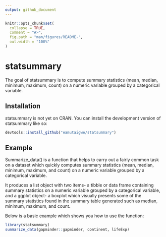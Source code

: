 ```yaml
---
output: github_document
---
```


<!-- README.md is generated from README.Rmd. Please edit that file -->

```r
knitr::opts_chunk$set(
  collapse = TRUE,
  comment = "#>",
  fig.path = "man/figures/README-",
  out.width = "100%"
)
```

# statsummary

<!-- badges: start -->
<!-- badges: end -->

The goal of statsummary is to compute summary statistics (mean, median, minimum, maximum, count) on a numeric variable grouped by a categorical variable.

## Installation

statsummary is not yet on CRAN. You can install the development version of statsummary like so:

``` r
devtools::install_github("eamutaigwe/statsummary")
```

## Example

Summarize_data() is a function that helps to carry out a fairly common task on a dataset which quickly computes summary statistics (mean, median, minimum, maximum, and count) on a numeric variable grouped by a categorical variable.

It produces a list object with two items- a tibble or data frame containing summary statistics on a numeric variable grouped by a categorical variable, and a ggplot object- a boxplot which visually presents some of the summary statistics found in the summary table generated such as median, minimum, maximum, and count.

Below is a basic example which shows you how to use the function:

```r
library(statsummary)
summarize_data(gapminder::gapminder, continent, lifeExp)
```

